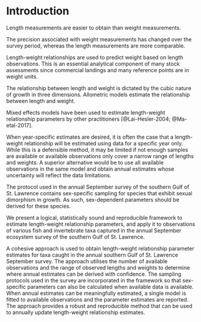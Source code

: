 # Introduction {#sec:introduction}

Length measurements are easier to obtain than weight measurements.

The precision associated with weight measurements has changed over the survey period, whereas the length measurements are more comparable.

Length-weight relationships are used to predict weight based on length observations. This is an essential analytical component of many stock assessments since commercial landings and many reference points are in weight units.

The relationship between length and weight is dictated by the cubic nature of growth in three dimensions. Allometric models estimate the relationship between length and weight.

Mixed effects models have been used to estimate length-weight relationship parameters by other practitioners [@Lai-Hesler-2004; @Ma-etal-2017].

When year-specific estimates are desired, it is often the case that a length-weight relationship will be estimated using data for a specific year only. While this is a defensible method, it may be limited if not enough samples are available or available observations only cover a narrow range of lengths and weights. A superior alternative would be to use all available observations in the same model and obtain annual estimates whose uncertainty will reflect the data limitations.

The protocol used in the annual September survey of the southern Gulf of St. Lawrence contains sex-specific sampling for species that exhibit sexual dimorphism in growth. As such, sex-dependent parameters should be derived for these species.

We present a logical, statistically sound and reproducible framework to estimate length-weight relationship parameters, and apply it to observations of various fish and invertebrate taxa captured in the annual September ecosystem survey of the southern Gulf of St. Lawrence. 

<!-- https://en.wikipedia.org/wiki/Allometry -->


A cohesive approach is used to obtain length-weight relationship parameter estimates for taxa caught in the annual southern Gulf of St. Lawrence September survey. The approach utilises the number of available observations and the range of observed lengths and weights to determine where annual estimates can be derived with confidence. The sampling protocols used in the survey are incorporated in the framework so that sex-specific parameters can also be calculated when available data is available. When annual estimates can be meaningfully estimated, a single model is fitted to available observations and the parameter estimates are reported. The approach provides a robust and reproducible method that can be used to annually update length-weight relationship estimates.

